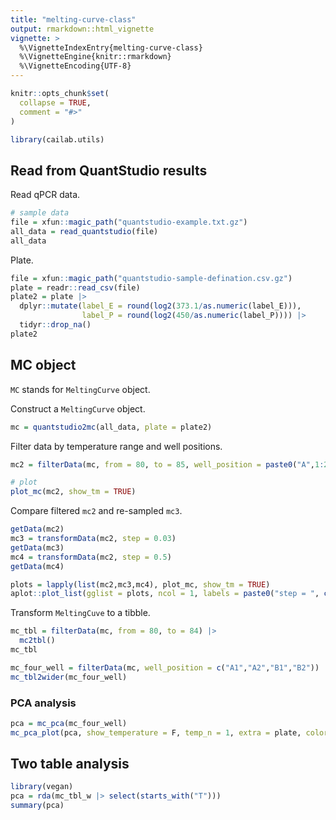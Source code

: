 ```yaml
---
title: "melting-curve-class"
output: rmarkdown::html_vignette
vignette: >
  %\VignetteIndexEntry{melting-curve-class}
  %\VignetteEngine{knitr::rmarkdown}
  %\VignetteEncoding{UTF-8}
---
```


```r
knitr::opts_chunk$set(
  collapse = TRUE,
  comment = "#>"
)
```

```r
library(cailab.utils)
```

## Read from QuantStudio results

Read qPCR data.

```r
# sample data
file = xfun::magic_path("quantstudio-example.txt.gz")
all_data = read_quantstudio(file)
all_data
```

Plate.

```r
file = xfun::magic_path("quantstudio-sample-defination.csv.gz")
plate = readr::read_csv(file)
plate2 = plate |> 
  dplyr::mutate(label_E = round(log2(373.1/as.numeric(label_E))),
                label_P = round(log2(450/as.numeric(label_P)))) |>
  tidyr::drop_na()
plate2
```
## MC object

`MC` stands for `MeltingCurve` object.

Construct a `MeltingCurve` object.

```r
mc = quantstudio2mc(all_data, plate = plate2)
```

Filter data by temperature range and well positions.

```r
mc2 = filterData(mc, from = 80, to = 85, well_position = paste0("A",1:2))

# plot
plot_mc(mc2, show_tm = TRUE)
```

Compare filtered `mc2` and re-sampled `mc3`.

```r
getData(mc2)
mc3 = transformData(mc2, step = 0.03)
getData(mc3)
mc4 = transformData(mc2, step = 0.5)
getData(mc4)

plots = lapply(list(mc2,mc3,mc4), plot_mc, show_tm = TRUE)
aplot::plot_list(gglist = plots, ncol = 1, labels = paste0("step = ", c(0.1, 0.03, 0.5)))
```

Transform `MeltingCuve` to a tibble.

```r
mc_tbl = filterData(mc, from = 80, to = 84) |> 
  mc2tbl()
mc_tbl
```


```r
mc_four_well = filterData(mc, well_position = c("A1","A2","B1","B2")) 
mc_tbl2wider(mc_four_well)
```

### PCA analysis

```r
pca = mc_pca(mc_four_well)
mc_pca_plot(pca, show_temperature = F, temp_n = 1, extra = plate, color = "sample_name")
```


## Two table analysis

```r
library(vegan)
pca = rda(mc_tbl_w |> select(starts_with("T")))
summary(pca)
```

```r

```

